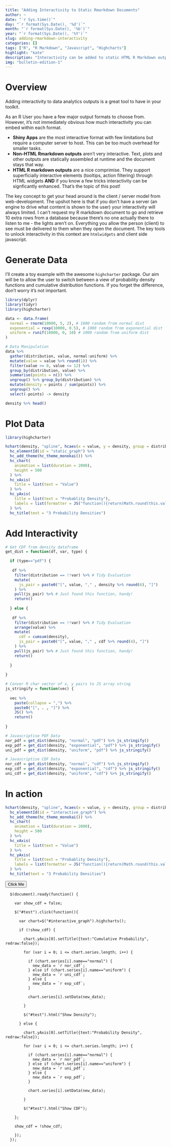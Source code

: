 ```yaml
---
title: "Adding Interactivity to Static Rmarkdown Documents"
author: ~
date: "`r Sys.time()`"
day: "`r format(Sys.Date(), '%d')`"
month: "`r format(Sys.Date(), '%b')`"
year: "`r format(Sys.Date(), '%Y')`"
slug: adding-rmarkdown-interactivity
categories: []
tags: ["R", "R Markdown", "Javascript", "Highcharts"]
highlight: "kate"
description: "Interactivity can be added to static HTML R Markdown outputs by using a couple of cool tricks."
img: "bulletin-edition-1"
---
```


# Overview

Adding interactivity to data analytics outputs is a great tool to have in your toolkit.

As an R User you have a few major output formats to choose from. However, it's not immediately obvious how much interactivity you can embed within each format. 

- **Shiny Apps** are the most interactive format with few limitations but require a computer server to host. This can be too much overhead for smaller tasks.
- **Non-HTML Rmarkdown outputs** aren't very interactive. Text, plots and other outputs are statically assembled at runtime and the document stays that way.
- **HTML R markdown outputs** are a nice comprimise. They support superficially interactive elements (tooltips, action filtering) through HTML widgets **AND** if you know a few tricks interactivity can be signficantly enhanced. That's the topic of this post!

The key concept to get your head around is the client / server model from web-development. The upshot here is that if you don't have a server (an engine to drive what content is shown to the user) your interactivity will always limited. I can't request my R markdown document to go and retrieve 10 extra rows from a database because there's no one actually there to listen to me - the lights aren't on. Everything you allow the person (client) to see must be delivered to them when they open the document. The key tools to unlock interactivity in this context are `htmlwidgets` and client side javascript.

# Generate Data

I'll create a toy example with the awesome `highcharter` package. Our aim will be to allow the user to switch between a view of probability density functions and cumulative distribution functions. If you forget the difference, don't worry it's not important.


```r
library(dplyr)
library(tidyr)
library(highcharter)

data <- data.frame(
  normal = rnorm(10000, 5, 2), # 1000 random from normal dist
  exponential = rexp(10000, 0.5), # 1000 random from exponential dist
  uniform = runif(10000, 0, 10) # 1000 random from uniform dist
)

# Data Manipulation
data %>%
  gather(distribution, value, normal:uniform) %>%
  mutate(value = value %>% round(1)) %>%
  filter(value >= 0, value <= 12) %>%
  group_by(distribution, value) %>%
  summarise(points = n()) %>%
  ungroup() %>% group_by(distribution) %>%
  mutate(density = points / sum(points)) %>%
  ungroup() %>%
  select(-points) -> density

density %>% head()

```


# Plot Data

```r

library(highcharter)

hchart(density, "spline", hcaes(x = value, y = density, group = distribution)) %>%
  hc_elementId(id = "static_graph") %>%
  hc_add_theme(hc_theme_monokai()) %>%
  hc_chart(
    animation = list(duration = 2000),
    height = 500
  ) %>%
  hc_xAxis(
    title = list(text = "Value")
  ) %>%
  hc_yAxis(
    title = list(text = "Probablity Density"),
    labels = list(formatter = JS("function(){return(Math.round(this.value * 1000) / 10 + '%')}"))
  ) %>%
  hc_title(text = "3 Probability Densities") 


```


# Add Interactivity


```r

# Get CDF from density dataframe
get_dist = function(df, var, type) {

  if (type=="pdf") {
    
   df %>%
    filter(distribution == !!var) %>% # Tidy Evaluation
    mutate(
      js_pair = paste0("[", value, "," , density %>% round(6), "]")
    ) %>%
    pull(js_pair) %>% # Just found this function, handy!
    return()
    
  } else {
    
   df %>%
    filter(distribution == !!var) %>% # Tidy Evaluation
    arrange(value) %>%
    mutate(
      cdf = cumsum(density),
      js_pair = paste0("[", value, "," , cdf %>% round(4), "]")
    ) %>%
    pull(js_pair) %>% # Just found this function, handy!
    return()
    
  }
  
}

# Conver R char vector of x, y pairs to JS array string
js_stringify = function(vec) {
  
  vec %>%
    paste(collapse = ",") %>%
    paste0("[", . , "]") %>%
    JS() %>%
    return()
  
}

# Javascriptise PDF Data
nor_pdf = get_dist(density, "normal", "pdf") %>% js_stringify()
exp_pdf = get_dist(density, "exponential", "pdf") %>% js_stringify()
uni_pdf = get_dist(density, "uniform", "pdf") %>% js_stringify()

# Javascriptise CDF Data
nor_cdf = get_dist(density, "normal", "cdf") %>% js_stringify()
exp_cdf = get_dist(density, "exponential", "cdf") %>% js_stringify()
uni_cdf = get_dist(density, "uniform", "cdf") %>% js_stringify()

```

# In action

```r
hchart(density, "spline", hcaes(x = value, y = density, group = distribution)) %>%
  hc_elementId(id = "interactive_graph") %>%
  hc_add_theme(hc_theme_monokai()) %>%
  hc_chart(
    animation = list(duration = 2000),
    height = 500
  ) %>%
  hc_xAxis(
    title = list(text = "Value")
  ) %>%
  hc_yAxis(
    title = list(text = "Probablity Density"),
    labels = list(formatter = JS("function(){return(Math.round(this.value * 1000) / 10 + '%')}"))
  ) %>%
  hc_title(text = "3 Probability Densities") 

```

<button id="test"> Click Me </button>

<script>

  $(document).ready(function() {
  
    var show_cdf = false;
    
    $("#test").click(function(){
    
      var chart=$("#interactive_graph").highcharts();
      
      if (!show_cdf) {
      
        chart.yAxis[0].setTitle({text:"Cumulative Probability", redraw:false});
        
        for (var i = 0; i <= chart.series.length; i++) {
        
          if (chart.series[i].name=="normal") {
            new_data = `r nor_cdf`;
          } else if (chart.series[i].name=="uniform") {
            new_data = `r uni_cdf`;
          } else {
            new_data = `r exp_cdf`;
          }
          
          chart.series[i].setData(new_data);
          
        }
        
        $("#test").html("Show Density");
        
      } else {
      
        chart.yAxis[0].setTitle({text:"Probability Density", redraw:false});
        
        for (var i = 0; i <= chart.series.length; i++) {
        
          if (chart.series[i].name=="normal") {
            new_data = `r nor_pdf`;
          } else if (chart.series[i].name=="uniform") {
            new_data = `r uni_pdf`;
          } else {
            new_data = `r exp_pdf`;
          }
          
          chart.series[i].setData(new_data);
          
        }
        
        $("#test").html("Show CDF");
      
    };
    
    show_cdf = !show_cdf;
    
    }); 
  });

</script>



```{class.source="language-javascript"}

  $(document).ready(function() {
  
    var show_cdf = false;
    
    $("#test").click(function(){
    
      var chart=$("#interactive_graph").highcharts();
      
      if (!show_cdf) {
      
        chart.yAxis[0].setTitle({text:"Cumulative Probability", redraw:false});
        
        for (var i = 0; i <= chart.series.length; i++) {
        
          if (chart.series[i].name=="normal") {
            new_data = `r nor_cdf`;
          } else if (chart.series[i].name=="uniform") {
            new_data = `r uni_cdf`;
          } else {
            new_data = `r exp_cdf`;
          }
          
          chart.series[i].setData(new_data);
          
        }
        
        $("#test").html("Show Density");
        
      } else {
      
        chart.yAxis[0].setTitle({text:"Probability Density", redraw:false});
        
        for (var i = 0; i <= chart.series.length; i++) {
        
          if (chart.series[i].name=="normal") {
            new_data = `r nor_pdf`;
          } else if (chart.series[i].name=="uniform") {
            new_data = `r uni_pdf`;
          } else {
            new_data = `r exp_pdf`;
          }
          
          chart.series[i].setData(new_data);
          
        }
        
        $("#test").html("Show CDF");
      
    };
    
    show_cdf = !show_cdf;
    
    }); 
  });

```
